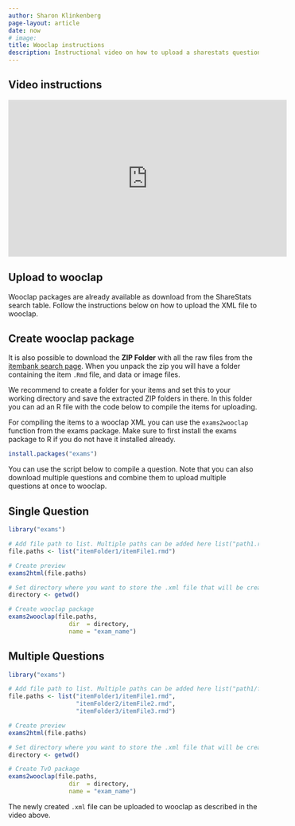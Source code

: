 ```yaml
---
author: Sharon Klinkenberg
page-layout: article
date: now
# image: 
title: Wooclap instructions
description: Instructional video on how to upload a sharestats question to wooclap
---
```


## Video instructions

<iframe width="560" height="315" src="https://www.youtube.com/embed/Fd4uu2fB49g?si=jiKOf2niWHfxJaYd" title="YouTube video player" frameborder="0" allow="accelerometer; autoplay; clipboard-write; encrypted-media; gyroscope; picture-in-picture; web-share" referrerpolicy="strict-origin-when-cross-origin" allowfullscreen></iframe>

## Upload to wooclap

Wooclap packages are already available as download from the ShareStats search table. Follow the instructions below on how to upload the XML file to wooclap.

<!-- Video here -->

## Create wooclap package

It is also possible to download the **ZIP Folder** with all the raw files from the [itembank search page](https://www.sharestats.nl/items-df.html). When you unpack the zip you will have a folder containing the item `.Rmd` file, and data or image files.

We recommend to create a folder for your items and set this to your working directory and save the extracted ZIP folders in there. In this folder you can ad an R file with the code below to compile the items for uploading.

For compiling the items to a wooclap XML you can use the `exams2wooclap` function from the exams package. Make sure to first install the exams package to R if you do not have it installed already.

```r
install.packages("exams")
```

You can use the script below to compile a question. Note that you can also download multiple questions and combine them to upload multiple questions at once to wooclap.

::: {.panel-tabset}
## Single Question

```r
library("exams")

# Add file path to list. Multiple paths can be added here list("path1.rmd", "path2.rmd")
file.paths <- list("itemFolder1/itemFile1.rmd")

# Create preview
exams2html(file.paths)

# Set directory where you want to store the .xml file that will be created
directory <- getwd()

# Create wooclap package
exams2wooclap(file.paths, 
                 dir  = directory, 
                 name = "exam_name")
```

## Multiple Questions

```r
library("exams")

# Add file path to list. Multiple paths can be added here list("path1/file1.rmd", "path2/file2.rmd")
file.paths <- list("itemFolder1/itemFile1.rmd",
                   "itemFolder2/itemFile2.rmd",
                   "itemFolder3/itemFile3.rmd")

# Create preview
exams2html(file.paths)

# Set directory where you want to store the .xml file that will be created
directory <- getwd()

# Create TvO package
exams2wooclap(file.paths, 
                 dir  = directory, 
                 name = "exam_name")
```

:::

The newly created `.xml` file can be uploaded to wooclap as described in the video above.